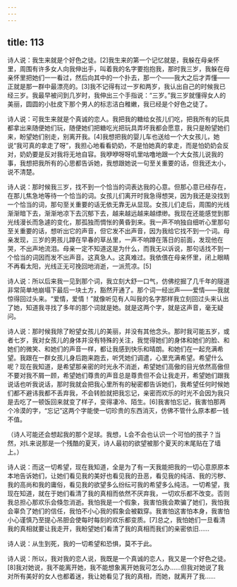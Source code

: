 ```yaml
---
---
---
```

title: 113
---



诗人说：我生来就是个好色之徒。[2]我生来的第一个记忆就是，我躲在母亲怀里，周围有许多女人向我伸出手，叫着我的名字要抱抱我，那时我三岁，我躲在母亲怀里把她们一一看过，然后向其中的一个扑去，那一个——我大之后才弄懂——正就是那一群中最漂亮的。[3]我不记得有过一岁和两岁，我认出自己的时候我已经三岁。我最早被问到几岁时，我伸出三个手指说：“三岁。”我三岁就懂得女人的美丽，圆圆的小肚皮下那个男人的标志洁白稚嫩，我已经是个好色之徒了。

诗人说：可我生来就是个真诚的恋人。我把我的糖给女孩儿们吃，把我所有的玩具都拿出来随便她们玩，随便她们把糖吃光把玩具弄坏我都会愿意，我只是盼望她们来，盼望她们别走，别离开我。[4]我想把我的婴儿车也送给一个大女孩儿，她说“我可真的拿走了呀”，我担心地看看奶奶，不是怕她真的拿走，而是怕奶奶会反对，奶奶要是反对我将无地自容。我咿咿呀呀叽里咕噜地跟一个大女孩儿说我的事，我想把我所有的心思都告诉她，我想跟她说一句至关重要的话，但我还太小，说不清楚。

诗人说：那时候我三岁，找不到一个恰当的词表达我的心意。但那心意已经存在，在那儿焦急地等待一个恰当的词。女孩儿们离开时我急得想哭，因为我还是没找到一个恰当的词，那句至关重要的话无依无靠无从显现。女孩儿们走后，周围的光线渐渐暗下去，渐渐地凉下去沉郁下去，越来越远越来越缥缈。我现在还能感觉到那光线漫长而急遽的变化，那孤独而惆怅的黄昏到来。我一声不响独自细听心里那句至关重要的话，想听出它的声音，但它发不出声音，因为我给它找不到一个词。母亲发现，三岁的男孩儿蹲在早春的草丛里，一声不响蹲在落日的前面，发现他在哭，不出声地流泪。母亲一定不知道这是为什么，而我无以诉说，那句话找不到一个恰当的词因而发不出声音。这真急人。这真难过。我依偎在母亲怀里，闭上眼睛不再看太阳，光线正无可挽回地消逝，一派荒凉。[5]

诗人说：所以后来我一见到那个词，我立刻大舒一口气，仿佛挖掘了几千年的隧道非常简单地崩塌下最后一块土方，豁然开通了。那个词一经出声——爱情——我就惊得回过头来。“爱情，爱情！”就像听见有人叫我的名字那样我立刻回过头来认出了她，知道我寻找了多年的那个词就是她。就是这两个字，就是这声音，毫无疑问。

诗人说：那时候我除了盼望女孩儿的美丽，并没有其他念头。那时我可能五岁，或者七岁，我对女孩儿的身体并没有特殊的关注，我觉得她们的身体和她们的脸、和她们的微笑、和她们的声音一样，都让我感到快乐和晴朗。和她们在一起充满希望。我跟在一群女孩儿身后跑来跑去，听凭她们调遣，心里充满希望。希望什么呢？现在我知道，是希望那亲密的时光永不消逝，希望她们高傲的目光依然高傲但不要对我不屑一顾，希望她们尊贵的声音总是尊贵但不会让我走开，希望她们跟我说话也听我说话，那时我就会把我心里所有的秘密都告诉她们，我希望任何时候她们都不避讳我都不丢弃我，不会转脸就把我忘记，亲密而欢乐的时光不会因为我只是去吃了一顿饭回来就变了样子，变得凄冷、陌生。[6]我害怕忘记，我害怕那两个冷漠的字，“忘记”这两个字能使一切珍贵的东西消灭，仿佛不管什么原本都一钱不值。

（诗人可能还会想起我的那个足球。我想，L会不会也认识一个可怕的孩子？当然，对L来说那是一个残酷的夏天，诗人最初的欲望被那个夏天的末尾贴在了墙上。）

诗人说：而这一切希望，现在我知道，全是为了有一天我能把我的一切心意原原本本地告诉她们，让她们看见我的美好也看见我的丑恶，看见我的纯洁、我的污秽、我的高尚和我的庸俗，看见我的欲望多么纷纭可我的希望多么纯洁。一切希望，我现在知道，就在于她们看清了我的真相而依然不厌弃我，一切欢乐都不改变。否则我总担心那欢乐会倏忽消逝。我怕我是一个假象，我害怕我会欺骗了她们，我怕我会辜负了她们的信任，我怕不小心我的假象会被戳穿。我害怕这害怕本身，我害怕小心谨慎乃至提心吊胆会使每时每刻的欢乐都变质。[7]总之，我怕她们一旦看清我的真相就要让我走开，我盼望她们看清了我的真相而我们的亲密依旧……

诗人说：从生到死，我的一切希望和恐惧，莫不于此。

诗人说：所以，我对我的恋人说，我既是一个真诚的恋人，我又是一个好色之徒。[8]我对她说，我不能离开她，我不能想象离开她我可怎么办……但我对她说了我对所有美好的女人也都着迷，我让她看见了我的真相，而她，就离开了我……